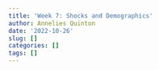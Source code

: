 ```yaml
---
title: 'Week 7: Shocks and Demographics'
author: Annelies Quinton
date: '2022-10-26'
slug: []
categories: []
tags: []
---
```

